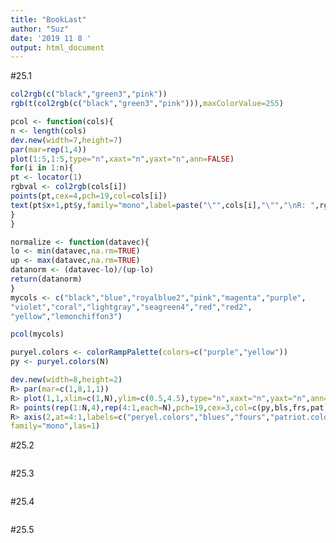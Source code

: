 ```yaml
---
title: "BookLast"
author: "Suz"
date: '2019 11 8 '
output: html_document
---
```


#25.1
```r

col2rgb(c("black","green3","pink"))
rgb(t(col2rgb(c("black","green3","pink"))),maxColorValue=255)

pcol <- function(cols){
n <- length(cols)
dev.new(width=7,height=7)
par(mar=rep(1,4))
plot(1:5,1:5,type="n",xaxt="n",yaxt="n",ann=FALSE)
for(i in 1:n){
pt <- locator(1)
rgbval <- col2rgb(cols[i])
points(pt,cex=4,pch=19,col=cols[i])
text(pt$x+1,pt$y,family="mono",label=paste("\"",cols[i],"\"","\nR: ",rgbval[1]," G: ",rgbval[2]," B: ",rgbval[3],"\nhex:",rgb(t(rgbval),maxColorValue=255),sep=""))
}
}

normalize <- function(datavec){
lo <- min(datavec,na.rm=TRUE)
up <- max(datavec,na.rm=TRUE)
datanorm <- (datavec-lo)/(up-lo)
return(datanorm)
}
mycols <- c("black","blue","royalblue2","pink","magenta","purple",
"violet","coral","lightgray","seagreen4","red","red2",
"yellow","lemonchiffon3")

pcol(mycols)

puryel.colors <- colorRampPalette(colors=c("purple","yellow"))
py <- puryel.colors(N)

dev.new(width=8,height=2)
R> par(mar=c(1,8,1,1))
R> plot(1,1,xlim=c(1,N),ylim=c(0.5,4.5),type="n",xaxt="n",yaxt="n",ann=FALSE)
R> points(rep(1:N,4),rep(4:1,each=N),pch=19,cex=3,col=c(py,bls,frs,pat))
R> axis(2,at=4:1,labels=c("peryel.colors","blues","fours","patriot.colors"),
family="mono",las=1)


```

#25.2
```r

```

#25.3
```r

```

#25.4
```r

```


#25.5
```r

```

